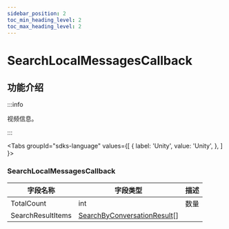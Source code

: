 ```yaml
---
sidebar_position: 2
toc_min_heading_level: 2
toc_max_heading_level: 2
---
```


# SearchLocalMessagesCallback 

## 功能介绍

:::info

视频信息。

:::

<Tabs
groupId="sdks-language"
values={[
{ label: 'Unity', value: 'Unity', },
]
}>

<TabItem value="Unity">

### SearchLocalMessagesCallback

| 字段名称       | 字段类型 | 描述         |
| -------------- | -------- | ------------ |
| TotalCount | int | 数量    |
| SearchResultItems | [SearchByConversationResult](/class/message/searchResultItem.mdx)[] |  |

</TabItem>
</Tabs>
